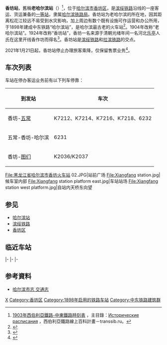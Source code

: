 {{Infobox China railway station
|车站名称 = 香坊站
|图片 = Xiangfang railway station.jpg
|图片介绍 = 香坊站
|其他名称 = 哈尔滨站 / Харбинъ<small>（1898-1904年）</small>、<br />老哈尔滨站 / Старый Харбинъ<small>（1904-1924年）</small>
|车站拼音 = Xiangfang
|英文名称 = Xiangfang Railway Station
|车站代码 = 61922<ref>{{cite book|title=中华人民共和国铁路车站代码（GB/T 10302-2010）|publisher=中国标准出版社|year=2010|isbn=155066140495|ignore-isbn-error=true|pages=40}}</ref>
|电报码 = XFB
|拼音码 = XFA
|车站位置 = [[黑龙江省|黑龙江省]][[哈尔滨市|哈尔滨市]][[香坊区|香坊区]]
|坐标 = {{coord|45.719491|N|126.673180|E|display=inline,title}}
|归属 = [[哈尔滨铁路局|哈尔滨铁路局]]哈尔滨车务段
|type = 工业站、货运站
|线路 = [[滨绥铁路|滨绥铁路]]<br>[[拉滨铁路|拉滨铁路]]
|车站等级 = 一等站
}}
{{文物保护单位
|级别 = 3
|图片 = 
|名称 = 香坊火车站
|市/县名 = 哈尔滨市
|所在 = [[黑龍江省|黑龍江省]][[哈尔滨市|哈尔滨市]][[香坊区|香坊区]]香站街4号
|分类 = 近现代代表性建筑
|编号 = 第三批第39号
|时代 = 1925年
|登录 = 2007年9月30日
}}
'''香坊站'''，舊稱'''老哈尔滨站'''（{{lang-ru|Cтанция Старый Харбинъ}}）<ref>[https://transsib.ru/Photo/Timetable/1903-transsib-f.jpg 1903年西伯利亞鐵路-中東鐵路時刻表] {{Wayback|url=https://transsib.ru/Photo/Timetable/1903-transsib-f.jpg |date=20120529062935 }}，主目錄：[https://transsib.ru/history/history-timetable.htm Исторические расписания] {{Wayback|url=https://transsib.ru/history/history-timetable.htm |date=20200710064608 }}，西伯利亞鐵路線上百科計畫－transsib.ru。</ref>，位于[[哈尔滨市|哈尔滨市]][[香坊区|香坊区]]，是[[滨绥铁路|滨绥铁路]]沿线的一座客运、货运兼备的[[一等站_(中国大陆)|一等站]]，隶属[[哈尔滨铁路局|哈尔滨铁路局]]。香坊站为老哈尔滨的所在地，因其距离松花江较远不易受到水灾影响，加上周边有数个既有设施可作运营和办公所用，于1898年建成中东铁路“哈尔滨站”，是哈尔滨最古老的火车站<ref name="lho">{{cite journal|author=卢庆旼|title=中国东北和韩国近代铁路沿线主要城市及建筑之比较研究|publisher=清华大学|year=2014}}</ref>。1904年改称“老哈尔滨站”。1924年改称“香坊站”，香坊一名来源于清朝光绪年间一名河北[[乐亭|乐亭]]人氏在这里开线香作坊而得名<ref>{{cite news|title=香坊区概述|url=http://www.hrbxf.gov.cn/col/col14985/index.html|publisher=哈尔滨市香坊区人民政府}}</ref>。香坊站是[[滨绥铁路|滨绥铁路]]和[[拉滨铁路|拉滨铁路]]的交点。

2021年1月21日起，香坊站停止办理旅客乘降，仅保留售票业务<ref>{{cite news|title=见证百年历史 让老建筑延续新生命|url=http://www.aibaohu.com/showarticle.aspx?id=975|work=哈尔滨日报|publisher=中国历史建筑保护网|date=2021-05-24}}</ref>。

==车次列表==
车站在停办客运业务前有以下列车停靠：
{| class="wikitable"
|+
!到发站
!车次
|-
|香坊-[[五常站|五常]]
|K7212、K7214、K7216、K7218、6232
|-
|五常-香坊-哈尔滨
|6231
|-
|香坊-[[图们站|图们]]
|K2036/K2037
|}
<gallery>
File:黑龙江省哈尔滨市香坊火车站 02.JPG|站前广场
File:Xiangfang station.jpg|候车室内部
File:Xiangfang station platform east.jpg|车站站场
File:Xiangfang station west platform.jpg|自站内天桥东向望
</gallery>
== 参见 ==
*[[哈尔滨站|哈尔滨站]]
*[[滨绥铁路|滨绥铁路]]
*[[香坊区|香坊区]]

==临近车站==
{{start rail box|[[File:China_Railways.svg|16px]] [[中国铁路|中国铁路]]}}
{{s-inop|[[王兆屯站|王兆屯站]]|{{站|哈尔滨}}方向}}
{{s-line|[[滨绥铁路|滨绥铁路]]<br />← 2km 香坊站 7km →}}
{{s-inop|[[新香坊站|新香坊站]]|{{站|绥芬河}}方向}}
|-
{{Terminus|rows=2}}
{{s-line|香东联络线<br />{{0}} {{0}} {{0}} {{0}} 香坊站 6km →}}
{{s-inop|[[东门站_(哈尔滨)|东门站]]|{{站|哈尔滨东}}方向}}
|-
{{s-line|香孙联络线<br />{{0}} {{0}} {{0}} {{0}} 香坊站 5km →}}
{{s-inop|[[孙家站|孙家站]]|{{站|拉法}}方向}}
|-
{{end box}}

==参考資料==
{{reflist}}
*[https://web.archive.org/web/20110704191839/http://218.10.232.41:8080/was40/detail?record=95&channelid=21445&presearchword= 哈尔滨市志 交通志]

{{滨绥铁路}}
{{拉滨铁路}}

[[Category:哈尔滨市铁路车站|X]]
[[Category:香坊区|Category:香坊区]]
[[Category:1898年启用的铁路车站|Category:1898年启用的铁路车站]]
[[Category:中东铁路建筑群|Category:中东铁路建筑群]]